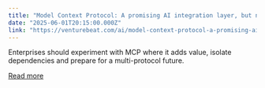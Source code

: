 ```yaml
---
title: "Model Context Protocol: A promising AI integration layer, but not a standard (yet)"
date: "2025-06-01T20:15:00.000Z"
link: "https://venturebeat.com/ai/model-context-protocol-a-promising-ai-integration-layer-but-not-a-standard-yet/"
---
```


Enterprises should experiment with MCP where it adds value, isolate dependencies and prepare for a multi-protocol future.

[Read more](https://venturebeat.com/ai/model-context-protocol-a-promising-ai-integration-layer-but-not-a-standard-yet/)
